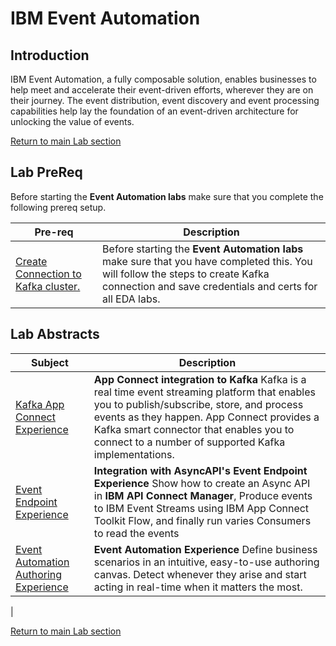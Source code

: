 # IBM Event Automation
## Introduction
IBM Event Automation, a fully composable solution, enables businesses to help meet and accelerate their event-driven efforts, wherever they are on their journey. The event distribution, event discovery and event processing capabilities help lay the foundation of an event-driven architecture for unlocking the value of events. 

[Return to main Lab section](../index.md#lab-section)

## Lab PreReq
Before starting the **Event Automation labs** make sure that you complete the following prereq setup. 


|  Pre-req                            | Description                                         
|-----------------------------|------------------------------------------------------------------------------------------------------------|
| [Create Connection to Kafka cluster.](EDA-Pre-lab/kafkasetup/kafka-connect.md)      | Before starting the **Event Automation labs** make sure that you have completed this.  You will follow the steps to create Kafka connection and save credentials and certs for all EDA labs.

## Lab Abstracts

|  Subject                            | Description                                         
|-----------------------------|------------------------------------------------------------------------------------------------------------|
| [Kafka App Connect Experience](Kafka-Experience/index.mdx)       | **App Connect integration to Kafka**  Kafka is a real time event streaming platform that enables you to publish/subscribe, store, and process events as they happen. App Connect provides a Kafka smart connector that enables you to connect to a number of supported Kafka implementations.
| [Event Endpoint Experience](Event_EndPoint/index.mdx)       | **Integration with AsyncAPI's Event Endpoint Experience**  Show how to create an Async API in **IBM API Connect Manager**, Produce events to IBM Event Streams using IBM App Connect Toolkit Flow, and finally run varies Consumers to read the events 
| [Event Automation Authoring Experience](Event-Authoring/index.mdx)       | **Event Automation Experience**  Define business scenarios in an intuitive, easy-to-use authoring canvas. Detect whenever they arise and start acting in real-time when it matters the most.   
|

[Return to main Lab section](../index.md#lab-section)
